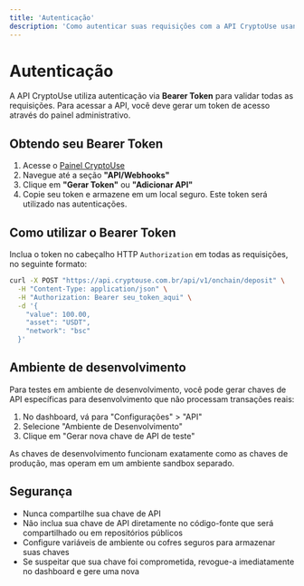```yaml
---
title: 'Autenticação'
description: 'Como autenticar suas requisições com a API CryptoUse usando Bearer Token'
---
```


# Autenticação

A API CryptoUse utiliza autenticação via **Bearer Token** para validar todas as requisições. Para acessar a API, você deve gerar um token de acesso através do painel administrativo.

## Obtendo seu Bearer Token

1. Acesse o [Painel CryptoUse](https://cryptouse.com.br/profile)
2. Navegue até a seção **"API/Webhooks"**
3. Clique em **"Gerar Token"** ou **"Adicionar API"**
4. Copie seu token e armazene em um local seguro. Este token será utilizado nas autenticações.

## Como utilizar o Bearer Token

Inclua o token no cabeçalho HTTP `Authorization` em todas as requisições, no seguinte formato:

```bash
curl -X POST "https://api.cryptouse.com.br/api/v1/onchain/deposit" \
  -H "Content-Type: application/json" \
  -H "Authorization: Bearer seu_token_aqui" \
  -d '{
    "value": 100.00,
    "asset": "USDT",
    "network": "bsc"
  }'
```

## Ambiente de desenvolvimento

Para testes em ambiente de desenvolvimento, você pode gerar chaves de API específicas para desenvolvimento que não processam transações reais:

1. No dashboard, vá para "Configurações" > "API"
2. Selecione "Ambiente de Desenvolvimento"
3. Clique em "Gerar nova chave de API de teste"

As chaves de desenvolvimento funcionam exatamente como as chaves de produção, mas operam em um ambiente sandbox separado.

## Segurança

- Nunca compartilhe sua chave de API
- Não inclua sua chave de API diretamente no código-fonte que será compartilhado ou em repositórios públicos
- Configure variáveis de ambiente ou cofres seguros para armazenar suas chaves
- Se suspeitar que sua chave foi comprometida, revogue-a imediatamente no dashboard e gere uma nova 